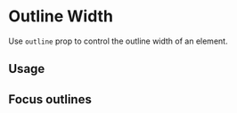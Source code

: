 
# Outline Width

Use `outline` prop to control the outline width of an element.

<Scale hidePixels values={tokens.outlineWidth} />

## Usage

<ax-demo name="outline-width/usage" />

## Focus outlines

<ax-demo name="outline-width/focus-usage" />
